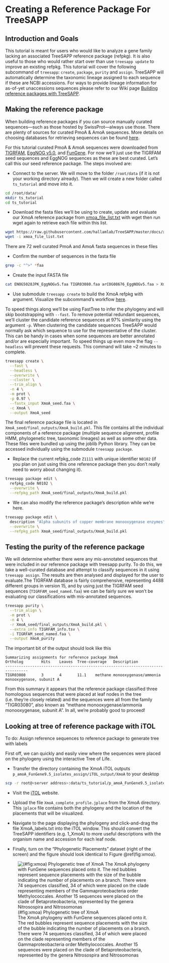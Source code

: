# Creating a Reference Package For TreeSAPP

## Introduction and Goals

This tutorial is meant for users who would like to analyze a gene family lacking an associated TreeSAPP reference package (refpkg). It is also useful to those who would rather start over than use `treesapp update` to improve an existing refpkg. This tutorial will cover the following subcommand of `treesapp`: `create`, `package`, `purity` and `assign`. TreeSAPP will automatically determine the taxonomic lineage assigned to each sequence if these are NCBI accessions. For ways to provide lineage information for as-of-yet unaccessions sequences please refer to our Wiki page [Building reference packages with TreeSAPP](https://github.com/hallamlab/TreeSAPP/wiki/Building-reference-packages-with-TreeSAPP#alternative-sources).

## Making the reference package

When building reference packages if you can source manually curated sequences---such as those hosted by SwissProt---always use those. There are plenty of sources for curated PmoA & AmoA sequences. More details on choosing databases for retrieving sequences can be found [here](https://github.com/hallamlab/TreeSAPP/wiki/Building-reference-packages-with-TreeSAPP#step-1-reference-sequences).

For this tutorial curated PmoA & AmoA sequences were downloaded from [TIGRFAM](http://tigrfams.jcvi.org/cgi-bin/index.cgi), [EggNOG v5.0](http://eggnog5.embl.de/#/app/home), and [FunGene](http://fungene.cme.msu.edu/). For now we'll just use the TIGRFAM seed sequences and EggNOG sequences as these are best curated. Let's call this our seed reference package. The steps involved are:

-   Connect to the server. We will move to the folder `/root/data` (if it is not your working directory already). Then we will create a new folder called `ts_tutorial` and move into it.

```bash
cd /root/data/
mkdir ts_tutorial
cd ts_tutorial
```

-   Download the fasta files we'll be using to create, update and evaluate our XmoA reference package from [xmoa_file_list.txt](https://github.com/hallamlab/TreeSAPP/blob/master/docs/xmoa_file_list.txt) with wget then run wget again to retrieve each file within this list.

```bash
wget https://raw.githubusercontent.com/hallamlab/TreeSAPP/master/docs/xmoa_file_list.txt`
wget -i xmoa_file_list.txt
```

There are 72 well curated PmoA and AmoA fasta sequences in these files

-   Confirm the number of sequences in the fasta file

```bash
grep -c "^>" *faa
```

-   Create the input FASTA file

```bash
cat ENOG5028JPK_EggNOGv5.faa TIGR03080.faa arCOG08676_EggNOGv5.faa > XmoA_seed.faa
```

-   Use submodule `treesapp create` to build the XmoA refpkg with argument. Visualize the subcommand's workflow [here](https://github.com/hallamlab/TreeSAPP/wiki/Building-reference-packages-with-TreeSAPP#ingredients).

To speed things along we'll be using FastTree to infer the phylogeny and will skip bootstrapping with `--fast`. To remove potential redundant sequences, we'll cluster the candidate reference sequences at 97% similarity using the argument `-p`. When clustering the candidate sequences TreeSAPP would normally ask which sequence to use for the representative of the cluster. This can be handy in cases when some sequences are better annotated and/or are especially important. To speed things up even more the flag `--headless` will prevent these requests. This command will take \~2 minutes to complete.

```bash
treesapp create \
  --fast \
  --headless \
  --overwrite \
  --cluster \
  --trim_align \
  -n 4 \
  -m prot \
  -p 0.97 \
  --fastx_input XmoA_seed.faa \
  -c XmoA \
  --output XmoA_seed
```

The final reference package file is located in `XmoA_seed/final_outputs/XmoA_build.pkl`. This file contains all the individual components of a reference package (multiple sequence alignment, profile HMM, phylogenetic tree, taxonomic lineages) as well as some other data. These files were bundled up using the joblib Python library. They can be accessed individually using the submodule `treesapp package`.

-   Replace the current refpkg_code `Z1111` with unique identifier `N0102` (if you plan on just using this one reference package then you don't really need to worry about changing it).

```bash
treesapp package edit \
  refpkg_code N0102 \
  --overwrite \
  --refpkg_path XmoA_seed/final_outputs/XmoA_build.pkl
```

-   We can also modify the reference package's description while we're here.

```bash
treesapp package edit \
  description "Alpha subunits of copper membrane monooxygenase enzymes" \
  --overwrite \
  --refpkg_path XmoA_seed/final_outputs/XmoA_build.pkl
```

## Testing the purity of the reference package

We will determine whether there were any mis-annotated sequences that were included in our reference package with treesapp purity. To do this, we take a well-curated database and attempt to classify sequences in it using `treesapp assign`. The results are then analysed and displayed for the user to evaluate.The TIGRFAM database is fairly comprehensive, representing 4488 different groups in version 15, and by using just the TIGRFAM seed sequences (`TIGRFAM_seed_named.faa`) we can be fairly sure we won't be evaluating our classifications with mis-annotated sequences.

```bash
treesapp purity \
  --trim_align \
  -m prot \
  -n 4 \
  -r XmoA_seed/final_outputs/XmoA_build.pkl \
  --extra_info TIGRFAM_info.tsv \
  -i TIGRFAM_seed_named.faa \
  --output XmoA_purity
```

The important bit of the output should look like this

    Summarizing assignments for reference package XmoA
    Ortholog        Hits    Leaves  Tree-coverage   Description
    --------------------------------------------------------------------------------
    TIGR03080       3       4       11.1    methane monooxygenase/ammonia monooxygenase, subunit A

From this summary it appears that the reference package classified three homologous sequences that were placed at leaf nodes in the tree (i.e. they're closely related) and the sequences were all from the family "TIGR03080", also known as "methane monooxygenase/ammonia monooxygenase, subunit A". In all, we're probably good to proceed!

## Looking at tree of reference package with iTOL

To do: Assign reference sequences to reference package to generate tree with labels

First off, we can quickly and easily view where the sequences were placed on the phylogeny using the interactive Tree of Life.

-   Transfer the directory containing the XmoA iTOL outputs `p_amoA_FunGene9.5_isolates_assign/iTOL_output/XmoA` to your desktop

```bash
scp -r root@<server address>:data/ts_tutorial/p_amoA_FunGene9.5_isolates_assign/iTOL_output/XmoA  <path to your local directory>
```

-   Visit the [iTOL](https://itol.embl.de/) website.

-   Upload the file `XmoA_complete_profile.jplace` from the XmoA directory. This `jplace` file contains both the phylogeny and the location of the placements that will be visualized.

-   Navigate to the page displaying the phylogeny and click-and-drag the file XmoA_labels.txt into the iTOL window. This should convert the TreeSAPP identifiers (e.g. 1_XmoA) to more useful descriptions with the organism name and accession for each leaf node.

-   Finally, turn on the "Phylogenetic Placements" dataset (right of the screen) and the figure should look identical to Figure \@ref(fig:xmoa).

![(\#fig:xmoa) Phylogenetic tree of XmoA <br> The XmoA phylogeny with FunGene sequences placed onto it. The red bubbles represent sequence placements with the size of the bubble indicating the number of placements on a branch. There were 74 sequences classified, 34 of which were placed on the clade representing members of the Gammaproteobacteria order Methylococcales. Another 15 sequences were placed on the clade of Betaproteobacteria, represented by the genera Nitrosospira and Nitrosomonas](images/iTOL_XmoA2.jpg)
